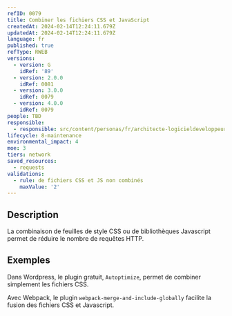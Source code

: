 ```yaml
---
refID: 0079
title: Combiner les fichiers CSS et JavaScript
createdAt: 2024-02-14T12:24:11.679Z
updatedAt: 2024-02-14T12:24:11.679Z
language: fr
published: true
refType: RWEB
versions:
  - version: G
    idRef: '89'
  - version: 2.0.0
    idRef: 0081
  - version: 3.0.0
    idRef: 0079
  - version: 4.0.0
    idRef: 0079
people: TBD
responsible:
  - responsible: src/content/personas/fr/architecte-logicieldeveloppeur.mdx
lifecycle: 8-maintenance
environmental_impact: 4
moe: 3
tiers: network
saved_resources:
  - requests
validations:
  - rule: de fichiers CSS et JS non combinés
    maxValue: '2'
---
```


## Description

La combinaison de feuilles de style CSS ou de bibliothèques Javascript permet de réduire le nombre de requêtes HTTP.

## Exemples

Dans Wordpress, le plugin gratuit, `Autoptimize`, permet de combiner simplement les fichiers CSS.

Avec Webpack, le plugin `webpack-merge-and-include-globally` facilite la fusion des fichiers CSS et Javascript.
